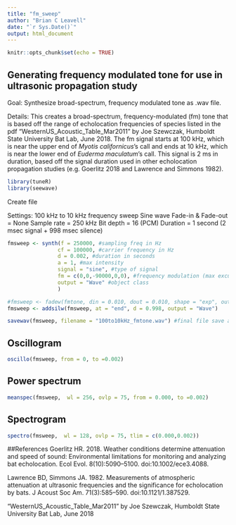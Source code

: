 ```yaml
---
title: "fm_sweep"
author: "Brian C Leavell"
date: "`r Sys.Date()`"
output: html_document
---
```


```r
knitr::opts_chunk$set(echo = TRUE)
```

## Generating frequency modulated tone for use in ultrasonic propagation study

Goal: Synthesize broad-spectrum, frequency modulated tone as .wav file.

Details: This creates a broad-spectrum, frequency-modulated (fm) tone that is based off the range of echolocation frequencies of species listed in the pdf "WesternUS_Acoustic_Table_Mar2011" by Joe Szewczak, Humboldt State University Bat Lab, June 2018. The fm signal starts at 100 kHz, which is near the upper end of *Myotis californicus*'s call and ends at 10 kHz, which is near the lower end of *Euderma maculatum*'s call. This signal is 2 ms in duration, based off the signal duration used in other echolocation propagation studies (e.g. Goerlitz 2018 and Lawrence and Simmons 1982).

```r
library(tuneR)
library(seewave)
```

Create file

Settings:
100 kHz to 10 kHz frequency sweep
Sine wave
Fade-in & Fade-out = None
Sample rate = 250 kHz
Bit depth = 16 (PCM)
Duration = 1 second (2 msec signal + 998 msec silence)

```r
fmsweep <- synth(f = 250000, #sampling freq in Hz
                cf = 100000, #carrier frequency in Hz
                d = 0.002, #duration in seconds
                a = 1, #max intensity
                signal = "sine", #type of signal
                fm = c(0,0,-90000,0,0), #frequency modulation (max excursion of sinusoidal fm in Hz, freq of fm in Hz, max excursion of linear fm in Hz, phase of fm in radian, max excursion of exponential fm in Hz)
                output = "Wave" #object class
                )

#fmsweep <- fadew(fmtone, din = 0.010, dout = 0.010, shape = "exp", output = "Wave") # 10 msec fade in and fade out, included here from an earlier version in which the signal was longer in duration
fmsweep <- addsilw(fmsweep, at = "end", d = 0.998, output = "Wave")

savewav(fmsweep, filename = "100to10kHz_fmtone.wav") #final file save as .wav
```

## Oscillogram
``` r
oscillo(fmsweep, from = 0, to =0.002)
```

## Power spectrum
``` r
meanspec(fmsweep,  wl = 256, ovlp = 75, from = 0.000, to =0.002)
```

## Spectrogram
``` r
spectro(fmsweep,  wl = 128, ovlp = 75, tlim = c(0.000,0.002))
```

##References
Goerlitz HR. 2018. Weather conditions determine attenuation and speed of sound: Environmental limitations for monitoring and analyzing bat echolocation. Ecol Evol. 8(10):5090–5100. doi:10.1002/ece3.4088.

Lawrence BD, Simmons JA. 1982. Measurements of atmospheric attenuation at ultrasonic frequencies and the significance for echolocation by bats. J Acoust Soc Am. 71(3):585–590. doi:10.1121/1.387529.

"WesternUS_Acoustic_Table_Mar2011" by Joe Szewczak, Humboldt State University Bat Lab, June 2018
